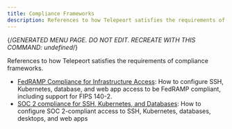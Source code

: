 ```yaml
---
title: Compliance Frameworks
description: References to how Telepeort satisfies the requirements of compliance frameworks.
---
```


{/*GENERATED MENU PAGE. DO NOT EDIT. RECREATE WITH THIS COMMAND:
undefined*/}

References to how Telepeort satisfies the requirements of compliance frameworks.

- [FedRAMP Compliance for Infrastructure Access](compliance-frameworks/fedramp.mdx): How to configure SSH, Kubernetes, database, and web app access to be FedRAMP compliant, including support for FIPS 140-2.
- [SOC 2 compliance for SSH, Kubernetes, and Databases](compliance-frameworks/soc2.mdx): How to configure SOC 2-compliant access to SSH, Kubernetes, databases, desktops, and web apps
